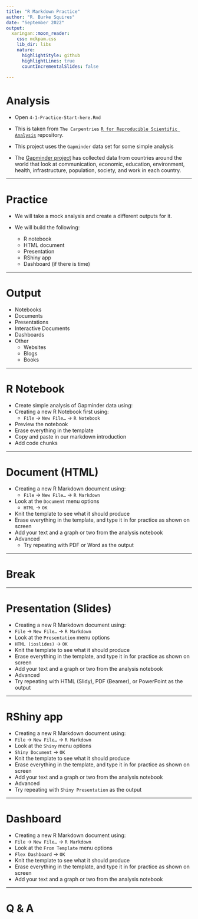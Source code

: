 ```yaml
---
title: "R Markdown Practice"
author: "R. Burke Squires"
date: "September 2022"
output:
  xaringan::moon_reader:
    css: mckpam.css
    lib_dir: libs
    nature:
      highlightStyle: github
      highlightLines: true
      countIncrementalSlides: false
 
---
```


# Analysis

- Open `4-1-Practice-Start-here.Rmd`

- This is taken from `The Carpentries` [`R for Reproducible Scientific Analysis`](https://swcarpentry.github.io/r-novice-gapminder/) repository.

- This project uses the `Gapminder` data set for some simple analysis

- The [Gapminder project](https://www.gapminder.org/data/) has collected data from countries around the world that look at communication, economic, education, environment, health, infrastructure, population, society, and work in each country.


---

# Practice

- We will take a mock analysis and create a different outputs for it.

- We will build the following:

  - R notebook
  - HTML document
  - Presentation
  - RShiny app
  - Dashboard (if there is time)

---

# Output

- Notebooks
-	Documents
- Presentations
- Interactive Documents
- Dashboards
- Other
  - Websites
  - Blogs
  - Books

---

# R Notebook

-	Create simple analysis of Gapminder data using:
  - Creating a new R Notebook first using:
    - `File` -> `New File…` -> `R Notebook`
  - Preview the notebook
  - Erase everything in the template
  - Copy and paste in our markdown introduction
  - Add code chunks


---

# Document (HTML)

  -	Creating a new R Markdown document using:
    -	`File` -> `New File…` -> `R Markdown`
  -	Look at the `Document` menu options
    - `HTML` -> `OK`
  -	Knit the template to see what it should produce
  -	Erase everything in the template, and type it in for practice as shown on screen
  -	Add your text and a graph or two from the analysis notebook
  -	Advanced
    -	Try repeating with PDF or Word as the output

---

# Break

---

# Presentation (Slides)

-	Creating a new R Markdown document using:
  - `File` -> `New File…` -> `R Markdown`
-	Look at the `Presentation` menu options
  -	`HTML (ioslides)` -> `OK`
-	Knit the template to see what it should produce
-	Erase everything in the template, and type it in for practice as shown on screen
-	Add your text and a graph or two from the analysis notebook
-	Advanced
  -	Try repeating with HTML (Slidy), PDF (Beamer), or PowerPoint as the output

---

# RShiny app

-	Creating a new R Markdown document using:
  - `File` -> `New File…` -> `R Markdown`
-	Look at the `Shiny` menu options
  -	`Shiny Document` -> `OK`
-	Knit the template to see what it should produce
-	Erase everything in the template, and type it in for practice as shown on screen
  - Add your text and a graph or two from the analysis notebook
-	Advanced
  - Try repeating with `Shiny Presentation` as the output

---

# Dashboard

-	Creating a new R Markdown document using:
  - `File` -> `New File…` -> `R Markdown`
-	Look at the `From Template` menu options
  - `Flex Dashboard` -> `OK`
-	Knit the template to see what it should produce
-	Erase everything in the template, and type it in for practice as shown on screen
  - Add your text and a graph or two from the analysis notebook

---

# Q & A

